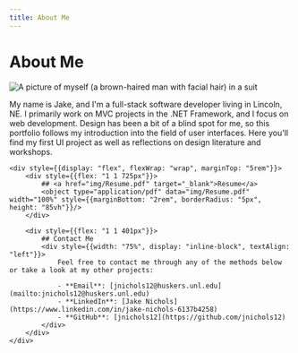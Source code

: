 ```yaml
---
title: About Me
---
```


# About Me

<div style={{display: "inline-block", textAlign: "center", marginTop: "5rem"}}>
	<div style={{display: "flex", flexWrap: "wrap"}}>
		<div style={{flex: "1 0 360px", marginRight: "1rem"}}>
			<img style={{borderRadius: "5px", maxHeight: "390px"}} src="img/jake_profile.jpg" alt="A picture of myself (a brown-haired man with facial hair) in a suit"/>
		</div>
		<p className="hero__subtitle" style={{flex: "1 1 750px"}}>
			My name is Jake, and I'm a full-stack software developer living in Lincoln, NE. I primarily work on MVC projects in
			the .NET Framework, and I focus on web development. Design has been a bit of a blind spot for me, so this portfolio follows my
			introduction into the field of user interfaces. Here you'll find my first UI project as well as reflections on design literature
			and workshops.
		</p>
	</div>
	
	<div style={{display: "flex", flexWrap: "wrap", marginTop: "5rem"}}>
		<div style={{flex: "1 1 725px"}}>
			## <a href="img/Resume.pdf" target="_blank">Resume</a>
			<object type="application/pdf" data="img/Resume.pdf" width="100%" style={{marginBottom: "2rem", borderRadius: "5px", height: "85vh"}}/>
		</div>

		<div style={{flex: "1 1 401px"}}>
			## Contact Me
			<div style={{width: "75%", display: "inline-block", textAlign: "left"}}>
				Feel free to contact me through any of the methods below or take a look at my other projects:

				- **Email**: [jnichols12@huskers.unl.edu](mailto:jnichols12@huskers.unl.edu)
				- **LinkedIn**: [Jake Nichols](https://www.linkedin.com/in/jake-nichols-6137b4258)
				- **GitHub**: [jnichols12](https://github.com/jnichols12)
			</div>
		</div>
	</div>
</div>



